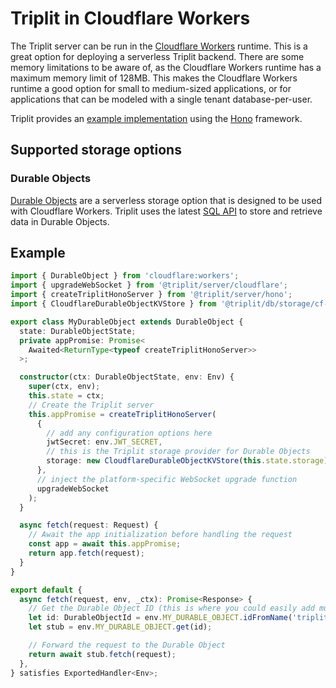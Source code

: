 # Triplit in Cloudflare Workers

The Triplit server can be run in the [Cloudflare Workers](https://workers.cloudflare.com/) runtime. This is a great option for deploying a serverless Triplit backend. There are some memory limitations to be aware of, as the Cloudflare Workers runtime has a maximum memory limit of 128MB. This makes the Cloudflare Workers runtime a good option for small to medium-sized applications, or for applications that can be modeled with a single tenant database-per-user.

Triplit provides an [example implementation](https://github.com/aspen-cloud/triplit/tree/main/packages/cf-worker-server) using the [Hono](https://hono.dev/) framework.

## Supported storage options

### Durable Objects

[Durable Objects](https://developers.cloudflare.com/durable-objects/) are a serverless storage option that is designed to be used with Cloudflare Workers. Triplit uses the latest [SQL API](https://developers.cloudflare.com/durable-objects/api/storage-api/#sql-api) to store and retrieve data in Durable Objects.

## Example

```typescript
import { DurableObject } from 'cloudflare:workers';
import { upgradeWebSocket } from '@triplit/server/cloudflare';
import { createTriplitHonoServer } from '@triplit/server/hono';
import { CloudflareDurableObjectKVStore } from '@triplit/db/storage/cf-durable-object';

export class MyDurableObject extends DurableObject {
  state: DurableObjectState;
  private appPromise: Promise<
    Awaited<ReturnType<typeof createTriplitHonoServer>>
  >;

  constructor(ctx: DurableObjectState, env: Env) {
    super(ctx, env);
    this.state = ctx;
    // Create the Triplit server
    this.appPromise = createTriplitHonoServer(
      {
        // add any configuration options here
        jwtSecret: env.JWT_SECRET,
        // this is the Triplit storage provider for Durable Objects
        storage: new CloudflareDurableObjectKVStore(this.state.storage),
      },
      // inject the platform-specific WebSocket upgrade function
      upgradeWebSocket
    );
  }

  async fetch(request: Request) {
    // Await the app initialization before handling the request
    const app = await this.appPromise;
    return app.fetch(request);
  }
}

export default {
  async fetch(request, env, _ctx): Promise<Response> {
    // Get the Durable Object ID (this is where you could easily add multi-tenancy)
    let id: DurableObjectId = env.MY_DURABLE_OBJECT.idFromName('triplitDB');
    let stub = env.MY_DURABLE_OBJECT.get(id);

    // Forward the request to the Durable Object
    return await stub.fetch(request);
  },
} satisfies ExportedHandler<Env>;
```
